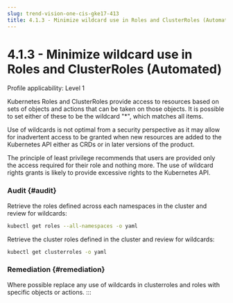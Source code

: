 ```yaml
---
slug: trend-vision-one-cis-gke17-413
title: 4.1.3 - Minimize wildcard use in Roles and ClusterRoles (Automated)
---
```

# 4.1.3 - Minimize wildcard use in Roles and ClusterRoles (Automated)

Profile applicability: Level 1

Kubernetes Roles and ClusterRoles provide access to resources based on sets of objects and actions that can be taken on those objects. It is possible to set either of these to be the wildcard "\*", which matches all items.

Use of wildcards is not optimal from a security perspective as it may allow for inadvertent access to be granted when new resources are added to the Kubernetes API either as CRDs or in later versions of the product.

The principle of least privilege recommends that users are provided only the access required for their role and nothing more. The use of wildcard rights grants is likely to provide excessive rights to the Kubernetes API.

### Audit {#audit}

Retrieve the roles defined across each namespaces in the cluster and review for wildcards:

```bash
kubectl get roles --all-namespaces -o yaml
```

Retrieve the cluster roles defined in the cluster and review for wildcards:

```bash
kubectl get clusterroles -o yaml
```

### Remediation {#remediation}

Where possible replace any use of wildcards in clusterroles and roles with specific objects or actions.
:::
